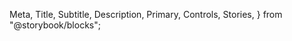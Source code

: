   Meta,
  Title,
  Subtitle,
  Description,
  Primary,
  Controls,
  Stories,
} from "@storybook/blocks";

<Meta isTemplate />

<Title />

<Subtitle />

<Description />

<Primary />

## Props

This component accepts the following inputs (props):

<Controls />

## Example Usage

Below are examples of how this component can be used.

<Stories title="" />
